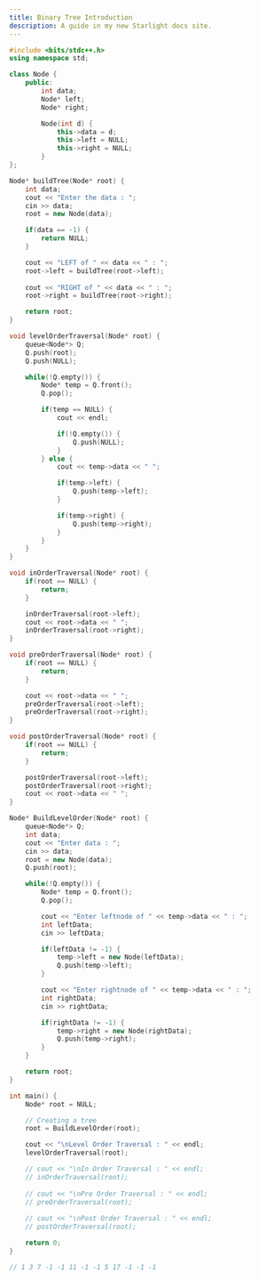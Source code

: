 ```yaml
---
title: Binary Tree Introduction
description: A guide in my new Starlight docs site.
---
```


```c++
#include <bits/stdc++.h>
using namespace std;

class Node {
    public:
        int data;
        Node* left;
        Node* right;

        Node(int d) {
            this->data = d;
            this->left = NULL;
            this->right = NULL;
        }
};

Node* buildTree(Node* root) {
    int data;
    cout << "Enter the data : ";
    cin >> data;
    root = new Node(data);

    if(data == -1) {
        return NULL;
    }

    cout << "LEFT of " << data << " : ";
    root->left = buildTree(root->left);
    
    cout << "RIGHT of " << data << " : ";
    root->right = buildTree(root->right);

    return root;
}

void levelOrderTraversal(Node* root) {
    queue<Node*> Q;
    Q.push(root);
    Q.push(NULL);

    while(!Q.empty()) {
        Node* temp = Q.front();
        Q.pop();

        if(temp == NULL) {
            cout << endl;

            if(!Q.empty()) {
                Q.push(NULL);
            }
        } else {
            cout << temp->data << " ";

            if(temp->left) {
                Q.push(temp->left);
            }

            if(temp->right) {
                Q.push(temp->right);
            }
        }
    }
}

void inOrderTraversal(Node* root) {
    if(root == NULL) {
        return;
    }

    inOrderTraversal(root->left);
    cout << root->data << " ";
    inOrderTraversal(root->right);
}

void preOrderTraversal(Node* root) {
    if(root == NULL) {
        return;
    }

    cout << root->data << " ";
    preOrderTraversal(root->left);
    preOrderTraversal(root->right);
}

void postOrderTraversal(Node* root) {
    if(root == NULL) {
        return;
    }

    postOrderTraversal(root->left);
    postOrderTraversal(root->right);
    cout << root->data << " ";
}

Node* BuildLevelOrder(Node* root) {
    queue<Node*> Q;
    int data;
    cout << "Enter data : ";
    cin >> data;
    root = new Node(data);
    Q.push(root);

    while(!Q.empty()) {
        Node* temp = Q.front();
        Q.pop();

        cout << "Enter leftnode of " << temp->data << " : ";
        int leftData;
        cin >> leftData;

        if(leftData != -1) {
            temp->left = new Node(leftData);
            Q.push(temp->left);
        }

        cout << "Enter rightnode of " << temp->data << " : ";
        int rightData;
        cin >> rightData;

        if(rightData != -1) {
            temp->right = new Node(rightData);
            Q.push(temp->right);
        }
    }

    return root;
}

int main() {
    Node* root = NULL;

    // Creating a tree
    root = BuildLevelOrder(root);

    cout << "\nLevel Order Traversal : " << endl;
    levelOrderTraversal(root);

    // cout << "\nIn Order Traversal : " << endl;
    // inOrderTraversal(root);
    
    // cout << "\nPre Order Traversal : " << endl;
    // preOrderTraversal(root);
    
    // cout << "\nPost Order Traversal : " << endl;
    // postOrderTraversal(root);

    return 0;
}

// 1 3 7 -1 -1 11 -1 -1 5 17 -1 -1 -1
```
